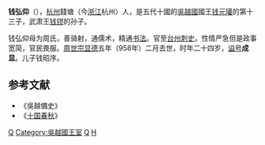 '''钱弘仰'''（{{bd|935年||958年|catIdx=Q}}），[[杭州|杭州]]錢塘（今[[浙江|浙江]]杭州）人，是五代十國的[[吳越國|吳越國]]國王[[钱元瓘|钱元瓘]]的第十三子，武肃王[[钱镠|钱镠]]的孙子。

钱弘仰母为周氏，善骑射，通儒术，精通[[书法|书法]]。官至[[台州|台州]][[刺史|刺史]]。性情严急但是政事宽简，官民畏服。[[周世宗|周世宗]][[显德|显德]]五年（958年）二月去世，时年二十四岁，[[谥号|谥号]]'''成显'''。儿子钱昭序。
==参考文献==
*《吳越備史》
*《[[十国春秋|十国春秋]]》

[[Category:杭州人|Q]]
[[Category:吳越國王室|Category:吳越國王室]]
[[Category:五代十国官员|Q]]
[[Category:钱姓|H]]